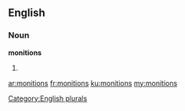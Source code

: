 ==English==

===Noun===
'''monitions'''

# {{plural of|[[monition]]}}

[[Category:English plurals]]

[[ar:monitions]]
[[fr:monitions]]
[[ku:monitions]]
[[my:monitions]]